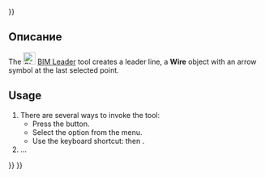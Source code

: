 <languages/>
{{UnfinishedDocu{{#translation:}}}}

<div lang="en" dir="ltr" class="mw-content-ltr">
{{Docnav
|[[BIM_DimensionVertical|DimensionVertical]]
|[[Arch_Axis|Axis]]
|[[BIM_Workbench|BIM]]
|IconL=BIM_DimensionVertical.svg
|IconR=Arch_Axis.svg
|IconC=Workbench_BIM.svg
}}
</div>

<div lang="en" dir="ltr" class="mw-content-ltr">
{{GuiCommand
|Name=BIM Leader
|MenuLocation=Annotation → Leader
|Workbenches=[[BIM_Workbench|BIM]]
|Shortcut={{KEY|L}} {{KEY|E}}
|Version=1.0
|SeeAlso=
}}
</div>

<span id="Description"></span>
== Описание ==

<div lang="en" dir="ltr" class="mw-content-ltr">
The [[Image:BIM_Leader.svg|24px]] [[BIM_Leader|BIM Leader]] tool creates a leader line, a '''Wire''' object with an arrow symbol at the last selected point.
</div>

<div lang="en" dir="ltr" class="mw-content-ltr">
==Usage==
</div>

<div lang="en" dir="ltr" class="mw-content-ltr">
# There are several ways to invoke the tool:
#* Press the {{Button|[[Image:BIM_Leader.svg|16px]] [[BIM_Leader|Leader]]}} button.
#* Select the {{MenuCommand|Annotation → [[Image:BIM_Leader.svg|16px]] Leader}} option from the menu.
#* Use the keyboard shortcut: {{KEY|L}} then {{KEY|E}}.
# ...
</div>


<div lang="en" dir="ltr" class="mw-content-ltr">
{{Docnav
|[[BIM_DimensionVertical|DimensionVertical]]
|[[Arch_Axis|Axis]]
|[[BIM_Workbench|BIM]]
|IconL=BIM_DimensionVertical.svg
|IconR=Arch_Axis.svg
|IconC=Workbench_BIM.svg
}}
</div>

{{BIM_Tools_navi{{#translation:}}}}
{{Userdocnavi{{#translation:}}}}